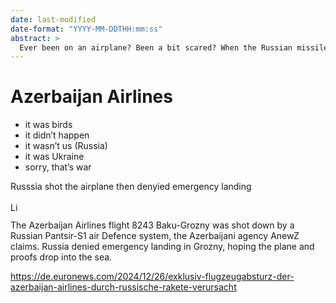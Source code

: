 ```yaml
---
date: last-modified
date-format: "YYYY-MM-DDTHH:mm:ss"
abstract: > 
  Ever been on an airplane? Been a bit scared? When the Russian missile hit? Azerbaijan Airlines flight 8243.
---
```


# Azerbaijan Airlines {#sec-denial-azerbaijan}

::: {.callout-caution title="Myth"}
- it was birds
- it didn't happen
- it wasn't us (Russia)
- it was Ukraine
- sorry, that's war
:::

::: {.callout-tip title="Truth"}
Russsia shot the airplane then denyied emergency landing
[<br></br>![Link to Wikipedia: Azerbaijan Airlines Flight 8243](../all_common_img/Wikipedia.png){height=1em}](https://en.wikipedia.org/wiki/Azerbaijan_Airlines_Flight_8243)
:::

The Azerbaijan Airlines flight 8243 Baku-Grozny was shot down by a Russian Pantsir-S1 air Defence system, the Azerbaijani agency AnewZ claims. Russia denied emergency landing in Grozny, hoping the plane and proofs drop into the sea.

[https://de.euronews.com/2024/12/26/exklusiv-flugzeugabsturz-der-azerbaijan-airlines-durch-russische-rakete-verursacht](https://de.euronews.com/2024/12/26/exklusiv-flugzeugabsturz-der-azerbaijan-airlines-durch-russische-rakete-verursacht)
